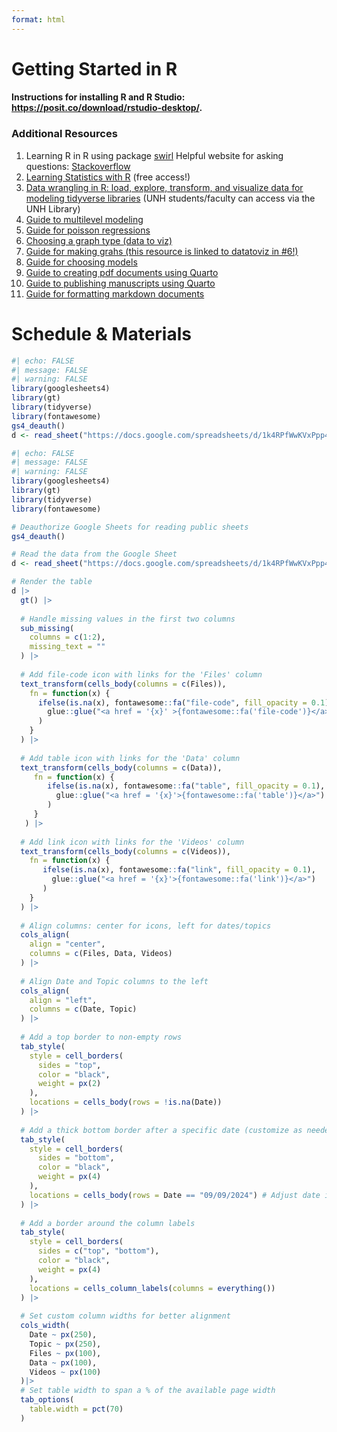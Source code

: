```yaml
---
format: html
---
```


# Getting Started in R

#### Instructions for installing R and R Studio: <https://posit.co/download/rstudio-desktop/>.

### Additional Resources

1.  Learning R in R using package [swirl](https://swirlstats.com/students.html) Helpful website for asking questions: [Stackoverflow](https://stackoverflow.com)
2.  [Learning Statistics with R](https://learningstatisticswithr.com/) (free access!)
3.  [Data wrangling in R: load, explore, transform, and visualize data for modeling tidyverse libraries](https://learning.oreilly.com/library/view/data-wrangling-with/9781803235400/) (UNH students/faculty can access via the UNH Library)
4.  [Guide to multilevel modeling](https://www.learn-mlms.com/index.html)
5. [Guide for poisson regressions](https://stats.oarc.ucla.edu/r/dae/poisson-regression/)
6.  [Choosing a graph type (data to viz)](https://www.data-to-viz.com/)
7. [Guide for making grahs (this resource is linked to datatoviz in #6!)](https://r-graph-gallery.com/)
8.  [Guide for choosing models](https://pmc.ncbi.nlm.nih.gov/articles/PMC8187274/#ecy3336-sec-0004)
9.  [Guide to creating pdf documents using Quarto](https://quarto.org/docs/guide/)
10.  [Guide to publishing manuscripts using Quarto](https://quarto.org/docs/manuscripts/)
11. [Guide for formatting markdown documents](https://rmd4sci.njtierney.com/)

# Schedule & Materials

```r
#| echo: FALSE
#| message: FALSE
#| warning: FALSE
library(googlesheets4)
library(gt)
library(tidyverse)
library(fontawesome)
gs4_deauth()
d <- read_sheet("https://docs.google.com/spreadsheets/d/1k4RPfWwKVxPpp4wRDEc08KDxzBLG3vOcWMC6_hsF648/edit?gid=0#gid=0", sheet = "Sheet1")
```

```r
#| echo: FALSE
#| message: FALSE
#| warning: FALSE
library(googlesheets4)
library(gt)
library(tidyverse)
library(fontawesome)

# Deauthorize Google Sheets for reading public sheets
gs4_deauth()

# Read the data from the Google Sheet
d <- read_sheet("https://docs.google.com/spreadsheets/d/1k4RPfWwKVxPpp4wRDEc08KDxzBLG3vOcWMC6_hsF648/edit?gid=0", sheet = "Sheet1")

# Render the table
d |>
  gt() |>
  
  # Handle missing values in the first two columns
  sub_missing(
    columns = c(1:2),
    missing_text = ""
  ) |>
  
  # Add file-code icon with links for the 'Files' column
  text_transform(cells_body(columns = c(Files)),
    fn = function(x) {
      ifelse(is.na(x), fontawesome::fa("file-code", fill_opacity = 0.1),
        glue::glue("<a href = '{x}' >{fontawesome::fa('file-code')}</a>")
      )
    }
  ) |>
  
  # Add table icon with links for the 'Data' column
  text_transform(cells_body(columns = c(Data)),
     fn = function(x) {
        ifelse(is.na(x), fontawesome::fa("table", fill_opacity = 0.1),
          glue::glue("<a href = '{x}'>{fontawesome::fa('table')}</a>")
        )
     }
   ) |>
  
  # Add link icon with links for the 'Videos' column
  text_transform(cells_body(columns = c(Videos)),
    fn = function(x) {
       ifelse(is.na(x), fontawesome::fa("link", fill_opacity = 0.1),
         glue::glue("<a href = '{x}'>{fontawesome::fa('link')}</a>")
       )
    }
  ) |>
  
  # Align columns: center for icons, left for dates/topics
  cols_align(
    align = "center", 
    columns = c(Files, Data, Videos)
  ) |>
  
  # Align Date and Topic columns to the left
  cols_align(
    align = "left", 
    columns = c(Date, Topic)
  ) |>
  
  # Add a top border to non-empty rows
  tab_style(
    style = cell_borders(
      sides = "top",
      color = "black", 
      weight = px(2)
    ),
    locations = cells_body(rows = !is.na(Date))
  ) |>
  
  # Add a thick bottom border after a specific date (customize as needed)
  tab_style(
    style = cell_borders(
      sides = "bottom",
      color = "black",
      weight = px(4)
    ),
    locations = cells_body(rows = Date == "09/09/2024") # Adjust date if needed
  ) |>
  
  # Add a border around the column labels
  tab_style(
    style = cell_borders(
      sides = c("top", "bottom"),
      color = "black",
      weight = px(4)
    ),
    locations = cells_column_labels(columns = everything())
  ) |>
  
  # Set custom column widths for better alignment
  cols_width(
    Date ~ px(250),
    Topic ~ px(250),
    Files ~ px(100),
    Data ~ px(100),
    Videos ~ px(100)
  )|>
  # Set table width to span a % of the available page width
  tab_options(
    table.width = pct(70)
  )
```
